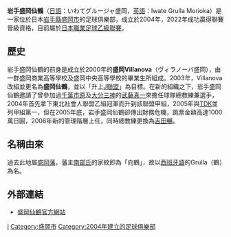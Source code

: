 {{noteTA|G1=足球|G2=JLeague}}
{{Infobox football club
| clubname   = 岩手盛岡仙鶴
| image      = [[Image:盛岡仙鶴logo.jpg|180px]]
| fullname   = 岩手盛岡仙鶴
| nickname   = 仙鶴
| shortname  = 
| founded    = 2000年
| ground     = [[岩手縣|岩手縣]][[盛岡市|盛岡市]]<br /> [[盛岡南公園球技場|盛岡南公園球技場]]
| capacity   = 5,000
| chairman   = [[坂本太樹|坂本太樹]]
| manager    = [[秋田豐|秋田豐]]
| league     = [[日本職業足球乙級聯賽|日本職業足球乙級聯賽]]
| season     = 2021
| position   = 日丙，第 2 位（升班）
|pattern_la1= _Grulla Morioka 2021 HOME FP
|pattern_b1= _Grulla Morioka 2021 HOME FP
|pattern_ra1= _Grulla Morioka 2021 HOME FP
|pattern_sh1= _Grulla Morioka 2021 HOME FP
|pattern_so1= _Grulla Morioka 2018 HOME FP
|leftarm1=fff
|body1=fff
|rightarm1=fff
|shorts1=000000
|socks1=fff
|pattern_la2= _Grulla Morioka 2021 AWAY FP
|pattern_b2= _Grulla Morioka 2021 AWAY FP
|pattern_ra2= _Grulla Morioka 2021 AWAY FP
|pattern_sh2= _Grulla Morioka 2021 AWAY FP
|pattern_so2= _Grulla Morioka 2021 AWAY FP
|leftarm2=f00
|body2=f00
|rightarm2=f00
|shorts2=fff
|socks2=000000
|pattern_la3= _Grulla Morioka 2021 3rd FP
|pattern_b3= _Grulla Morioka 2021 3rd FP
|pattern_ra3= _Grulla Morioka 2021 3rd FP
|pattern_sh3= _Grulla Morioka 2021 3rd FP
|pattern_so3= _Grulla Morioka 2021 3rd FP
|leftarm3=f00
|body3=f00
|rightarm3=f00
|shorts3=fff
|socks3=000000
}}
'''岩手盛岡仙鶴'''（[[日語|日語]]：いわてグルージャ盛岡，[[英語|英語]]：Iwate Grulla Morioka）是一家位於日本[[岩手縣|岩手縣]][[盛岡市|盛岡市]]的足球俱樂部，成立於2004年，2022年成功贏得聯賽晉級資格，目前屬於[[日本職業足球乙級聯賽|日本職業足球乙級聯賽]]。

==歷史==
岩手盛岡仙鶴的前身是成立於2000年的'''盛岡Villanova'''（ヴィラノーバ盛岡），由一群盛岡商業高等學校及盛岡中央高等學校的畢業生所組成。2003年，Villanova改組並更名為'''盛岡仙鶴'''，並以「升上[[J聯盟|J聯盟]]」為目標。在新的組織之下，岩手盛岡仙鶴邀請了曾參加過[[千葉市原|千葉市原]]及[[大分三神|大分三神]]的[[武藤真一|武藤真一]]來擔任球隊總教練兼選手，2004年首先拿下東北社會人聯盟乙組冠軍而升到該聯盟甲組，2005年與[[TDK|TDK]]並列甲組第一，但在2005年底，岩手盛岡仙鶴卻傳出財務危機，跳票金額高達1000萬日圓，2006年新的管理階層上任，同時總教練更換為[[吉田暢|吉田暢]]。

==名稱由來==
過去此地屬[[盛岡藩|盛岡藩]]，藩主[[南部氏|南部氏]]的家紋即為「向鶴」，故以[[西班牙語|西班牙語]]的Grulla（鶴）為名。

==外部連結==
*[http://grulla-morioka.jp/ 盛岡仙鶴官方網站] {{Wayback|url=http://grulla-morioka.jp/ |date=20180522112009 }} {{ja icon}} 

{{fb start}}
{{日本職業足球聯賽}}
{{fb end}}

[[Category:日本足球俱樂部|I]]
[[Category:盛岡市|Category:盛岡市]]
[[Category:2004年建立的足球俱樂部|Category:2004年建立的足球俱樂部]]